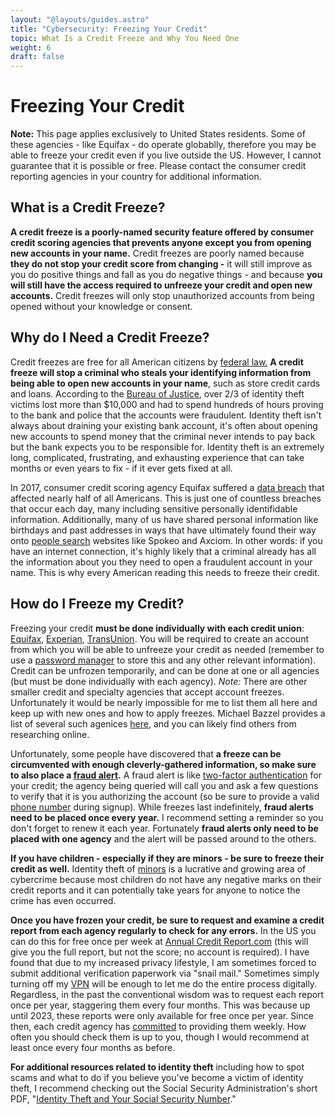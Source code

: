 ```yaml
---
layout: "@layouts/guides.astro"
title: "Cybersecurity: Freezing Your Credit"
topic: What Is a Credit Freeze and Why You Need One
weight: 6
draft: false
---
```


# Freezing Your Credit

**Note:** This page applies exclusively to United States residents. Some of these agencies - like Equifax - do operate globablly, therefore you may be able to freeze your credit even if you live outside the US. However, I cannot guarantee that it is possible or free. Please contact the consumer credit reporting agencies in your country for additional information.

## What is a Credit Freeze?

**A credit freeze is a poorly-named security feature offered by consumer credit scoring agencies that prevents anyone except you from opening new accounts in your name.** Credit freezes are poorly named because **they do not stop your credit score from changing -** it will still improve as you do positive things and fall as you do negative things - and because **you will still have the access required to unfreeze your credit and open new accounts.** Credit freezes will only stop unauthorized accounts from being opened without your knowledge or consent.

## Why do I Need a Credit Freeze?

Credit freezes are free for all American citizens by [federal law.](https://www.consumer.ftc.gov/blog/2018/09/free-credit-freezes-are-here) **A credit freeze will stop a criminal who steals your identifying information from being able to open new accounts in your name**, such as store credit cards and loans. According to the [Bureau of Justice](https://www.bjs.gov/index.cfm?ty=tp&tid=41), over 2/3 of identity theft victims lost more than $10,000 and had to spend hundreds of hours proving to the bank and police that the accounts were fraudulent. Identity theft isn't always about draining your existing bank account, it's often about opening new accounts to spend money that the criminal never intends to pay back but the bank expects you to be responsible for. Identity theft is an extremely long, complicated, frustrating, and exhausting experience that can take months or even years to fix - if it ever gets fixed at all.

In 2017, consumer credit scoring agency Equifax suffered a [data breach](https://en.wikipedia.org/wiki/2017_Equifax_data_breach) that affected nearly half of all Americans. This is just one of countless breaches that occur each day, many including sensitive personally identifidable information. Additionally, many of us have shared personal information like birthdays and past addresses in ways that have ultimately found their way onto [people search](/guides/moderately-important/people-search/) websites like Spokeo and Axciom. In other words: if you have an internet connection, it's highly likely that a criminal already has all the information about you they need to open a fraudulent account in your name. This is why every American reading this needs to freeze their credit.

## How do I Freeze my Credit?

Freezing your credit **must be done individually with each credit union**: [Equifax](https://www.equifax.com/personal/credit-report-services/credit-freeze/), [Experian](https://www.experian.com/freeze/center.html), [TransUnion](https://www.transunion.com/credit-freeze). You will be required to create an account from which you will be able to unfreeze your credit as needed (remember to use a [password manager](/guides/most-important/passwords/) to store this and any other relevant information). Credit can be unfrozen temporarily, and can be done at one or all agencies (but must be done individually with each agency). _Note:_ There are other smaller credit and specialty agencies that accept account freezes. Unfortunately it would be nearly impossible for me to list them all here and keep up with new ones and how to apply freezes. Michael Bazzel provides a list of several such agenices [here](https://inteltechniques.com/freeze.html), and you can likely find others from researching online.

Unfortunately, some people have discovered that **a freeze can be circumvented with enough cleverly-gathered information, so make sure to also place a [fraud alert](https://consumer.ftc.gov/articles/what-know-about-credit-freezes-fraud-alerts).** A fraud alert is like [two-factor authentication](/guides/most-important/mfa) for your credit; the agency being queried will call you and ask a few questions to verify that it is you authorizing the account (so be sure to provide a valid [phone number](/guides/less-important/voip) during signup). While freezes last indefinitely, **fraud alerts need to be placed once every year.** I recommend setting a reminder so you don't forget to renew it each year. Fortunately **fraud alerts only need to be placed with one agency** and the alert will be passed around to the others.

**If you have children - especially if they are minors - be sure to freeze their credit as well.** Identity theft of [minors](https://www.javelinstrategy.com/coverage-area/2018-child-identity-fraud-study) is a lucrative and growing area of cybercrime because most children do not have any negative marks on their credit reports and it can potentially take years for anyone to notice the crime has even occurred.

**Once you have frozen your credit, be sure to request and examine a credit report from each agency regularly to check for any errors.** In the US you can do this for free once per week at [Annual Credit Report.com](https://www.annualcreditreport.com/index.action) (this will give you the full report, but not the score; no account is required). I have found that due to my increased privacy lifestyle, I am sometimes forced to submit additional verification paperwork via "snail mail." Sometimes simply turning off my [VPN](/guides/less-important/vpns) will be enough to let me do the entire process digitally. Regardless, in the past the conventional wisdom was to request each report once per year, staggering them every four months. This was because up until 2023, these reports were only available for free once per year. Since then, each credit agency has [committed](https://www.businessinsider.com/personal-finance/credit-bureaus-make-free-weekly-credit-reports-permanent-2023-9) to providing them weekly. How often you should check them is up to you, though I would recommend at least once every four months as before.

**For additional resources related to identity theft** including how to spot scams and what to do if you believe you've become a victim of identity theft, I recommend checking out the Social Security Administration's short PDF, "[Identity Theft and Your Social Security Number](https://www.ssa.gov/pubs/EN-05-10064.pdf)."
